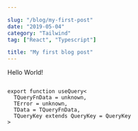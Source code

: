 ```yaml
---

slug: "/blog/my-first-post"
date: "2019-05-04"
category: "Tailwind"
tag: ["React", "Typescript"]

title: "My first blog post"
---
```


Hello World!
```tsx

export function useQuery<
  TQueryFnData = unknown,
  TError = unknown,
  TData = TQueryFnData,
  TQueryKey extends QueryKey = QueryKey
>

```